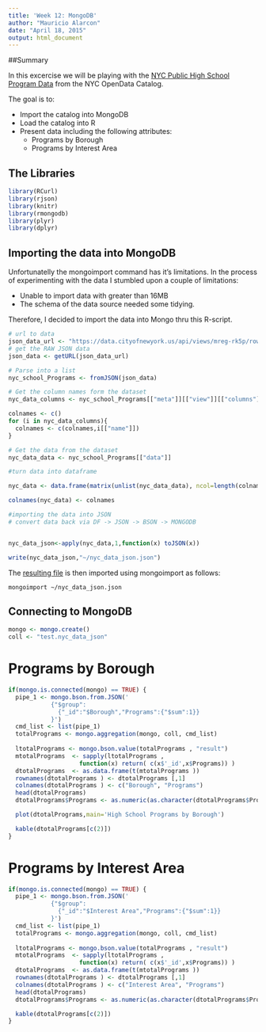 ```yaml
---
title: 'Week 12: MongoDB'
author: "Mauricio Alarcon"
date: "April 18, 2015"
output: html_document
---
```


##Summary

In this excercise we will be playing with the [NYC Public High School Program Data](https://data.cityofnewyork.us/Education/NYC-Public-High-School-Program-Data/mreg-rk5p) from the NYC OpenData Catalog.


The goal is to:

* Import the catalog into MongoDB
* Load the catalog into R
* Present data including the following attributes:
  * Programs by Borough
  * Programs by Interest Area 

## The Libraries

```r
library(RCurl)
library(rjson)
library(knitr)
library(rmongodb)
library(plyr)
library(dplyr)
```


## Importing the data into MongoDB

Unfortunatelly the mongoimport command has it's limitations. In the process of experimenting with the data I stumbled upon a couple of limitations:

* Unable to import data with greater than 16MB
* The schema of the data source needed some tidying.

Therefore, I decided to import the data into Mongo thru this R-script.

```r
# url to data
json_data_url <- "https://data.cityofnewyork.us/api/views/mreg-rk5p/rows.json?accessType=DOWNLOAD"
# get the RAW JSON data
json_data <- getURL(json_data_url)

# Parse into a list
nyc_school_Programs <- fromJSON(json_data)

# Get the column names form the dataset
nyc_data_columns <- nyc_school_Programs[["meta"]][["view"]][["columns"]]

colnames <- c()
for (i in nyc_data_columns){
  colnames <- c(colnames,i[["name"]])
}

# Get the data from the dataset
nyc_data_data <- nyc_school_Programs[["data"]]

#turn data into dataframe

nyc_data <- data.frame(matrix(unlist(nyc_data_data), ncol=length(colnames), byrow=T))

colnames(nyc_data) <- colnames

#importing the data into JSON
# convert data back via DF -> JSON -> BSON -> MONGODB


nyc_data_json<-apply(nyc_data,1,function(x) toJSON(x))

write(nyc_data_json,"~/nyc_data_json.json")

```

The [resulting file](https://raw.githubusercontent.com/rmalarc/is607/5471a74ea8d15aea06a5f7f4039c637411919558/assignment12/nyc_data_json.json) is then imported using mongoimport as follows:

`
mongoimport ~/nyc_data_json.json 
`

## Connecting to MongoDB

```r
mongo <- mongo.create()
coll <- "test.nyc_data_json"
```


# Programs by Borough


```r

if(mongo.is.connected(mongo) == TRUE) {
  pipe_1 <- mongo.bson.from.JSON('
            {"$group":
              {"_id":"$Borough","Programs":{"$sum":1}}
            }')
  cmd_list <- list(pipe_1)
  totalPrograms <- mongo.aggregation(mongo, coll, cmd_list)
  
  ltotalPrograms <- mongo.bson.value(totalPrograms , "result")
  mtotalPrograms  <- sapply(ltotalPrograms , 
                    function(x) return( c(x$'_id',x$Programs)) )
  dtotalPrograms  <- as.data.frame(t(mtotalPrograms ))
  rownames(dtotalPrograms ) <- dtotalPrograms [,1]
  colnames(dtotalPrograms ) <- c("Borough", "Programs")
  head(dtotalPrograms)
  dtotalPrograms$Programs <- as.numeric(as.character(dtotalPrograms$Programs))

  plot(dtotalPrograms,main='High School Programs by Borough')

  kable(dtotalPrograms[c(2)])
}
```


# Programs by Interest Area


```r

if(mongo.is.connected(mongo) == TRUE) {
  pipe_1 <- mongo.bson.from.JSON('
            {"$group":
              {"_id":"$Interest Area","Programs":{"$sum":1}}
            }')
  cmd_list <- list(pipe_1)
  totalPrograms <- mongo.aggregation(mongo, coll, cmd_list)
  
  ltotalPrograms <- mongo.bson.value(totalPrograms , "result")
  mtotalPrograms  <- sapply(ltotalPrograms , 
                    function(x) return( c(x$'_id',x$Programs)) )
  dtotalPrograms  <- as.data.frame(t(mtotalPrograms ))
  rownames(dtotalPrograms ) <- dtotalPrograms [,1]
  colnames(dtotalPrograms ) <- c("Interest Area", "Programs")
  head(dtotalPrograms)
  dtotalPrograms$Programs <- as.numeric(as.character(dtotalPrograms$Programs))

  kable(dtotalPrograms[c(2)])
}
```

